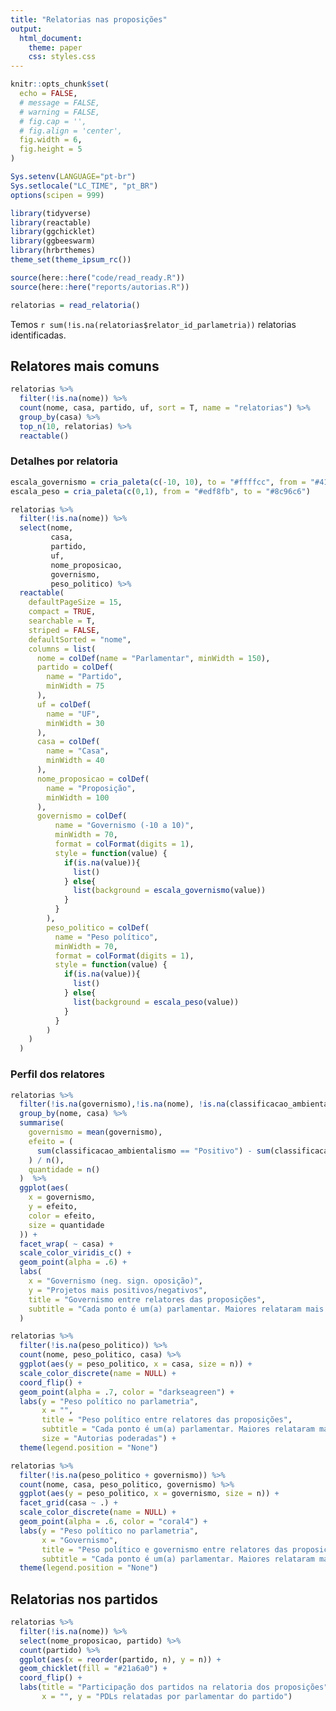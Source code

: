 ```yaml
---
title: "Relatorias nas proposições"
output:
  html_document:
    theme: paper
    css: styles.css
---
```


```r
knitr::opts_chunk$set(
  echo = FALSE,
  # message = FALSE,
  # warning = FALSE,
  # fig.cap = '',
  # fig.align = 'center',
  fig.width = 6,
  fig.height = 5
)

Sys.setenv(LANGUAGE="pt-br")
Sys.setlocale("LC_TIME", "pt_BR")
options(scipen = 999)
```

```r
library(tidyverse)
library(reactable)
library(ggchicklet)
library(ggbeeswarm)
library(hrbrthemes)
theme_set(theme_ipsum_rc())

source(here::here("code/read_ready.R"))
source(here::here("reports/autorias.R"))
```

```r
relatorias = read_relatoria()
```

Temos `r sum(!is.na(relatorias$relator_id_parlametria))` relatorias identificadas. 

## Relatores mais comuns

```r
relatorias %>% 
  filter(!is.na(nome)) %>% 
  count(nome, casa, partido, uf, sort = T, name = "relatorias") %>% 
  group_by(casa) %>% 
  top_n(10, relatorias) %>% 
  reactable()
```


### Detalhes por relatoria

```r
escala_governismo = cria_paleta(c(-10, 10), to = "#ffffcc", from = "#41b6c4")
escala_peso = cria_paleta(c(0,1), from = "#edf8fb", to = "#8c96c6")

relatorias %>%
  filter(!is.na(nome)) %>%
  select(nome,
         casa,
         partido,
         uf,
         nome_proposicao,
         governismo,
         peso_politico) %>%
  reactable(
    defaultPageSize = 15,
    compact = TRUE,
    searchable = T,
    striped = FALSE,
    defaultSorted = "nome",
    columns = list(
      nome = colDef(name = "Parlamentar", minWidth = 150),
      partido = colDef(
        name = "Partido",
        minWidth = 75
      ),
      uf = colDef(
        name = "UF",
        minWidth = 30
      ),
      casa = colDef(
        name = "Casa",
        minWidth = 40
      ),
      nome_proposicao = colDef(
        name = "Proposição",
        minWidth = 100
      ),
      governismo = colDef(
          name = "Governismo (-10 a 10)", 
          minWidth = 70, 
          format = colFormat(digits = 1), 
          style = function(value) {
            if(is.na(value)){
              list()
            } else{
              list(background = escala_governismo(value))
            }
          }
        ), 
        peso_politico = colDef(
          name = "Peso político", 
          minWidth = 70, 
          format = colFormat(digits = 1), 
          style = function(value) {
            if(is.na(value)){
              list()
            } else{
              list(background = escala_peso(value))
            }
          }
        )
    )
  )
```

### Perfil dos relatores


```r
relatorias %>%
  filter(!is.na(governismo),!is.na(nome), !is.na(classificacao_ambientalismo)) %>%
  group_by(nome, casa) %>%
  summarise(
    governismo = mean(governismo),
    efeito = (
      sum(classificacao_ambientalismo == "Positivo") - sum(classificacao_ambientalismo == "Negativo")
    ) / n(),
    quantidade = n()
  )  %>%
  ggplot(aes(
    x = governismo,
    y = efeito,
    color = efeito,
    size = quantidade
  )) +
  facet_wrap( ~ casa) +
  scale_color_viridis_c() +
  geom_point(alpha = .6) +
  labs(
    x = "Governismo (neg. sign. oposição)",
    y = "Projetos mais positivos/negativos",
    title = "Governismo entre relatores das proposições",
    subtitle = "Cada ponto é um(a) parlamentar. Maiores relataram mais."
  ) 
```

```r
relatorias %>% 
  filter(!is.na(peso_politico)) %>% 
  count(nome, peso_politico, casa) %>% 
  ggplot(aes(y = peso_politico, x = casa, size = n)) + 
  scale_color_discrete(name = NULL) + 
  coord_flip() + 
  geom_point(alpha = .7, color = "darkseagreen") + 
  labs(y = "Peso político no parlametria", 
       x = "", 
       title = "Peso político entre relatores das proposições", 
       subtitle = "Cada ponto é um(a) parlamentar. Maiores relataram mais.",
       size = "Autorias poderadas") + 
  theme(legend.position = "None")
```


```r
relatorias %>% 
  filter(!is.na(peso_politico + governismo)) %>% 
  count(nome, casa, peso_politico, governismo) %>% 
  ggplot(aes(y = peso_politico, x = governismo, size = n)) + 
  facet_grid(casa ~ .) + 
  scale_color_discrete(name = NULL) + 
  geom_point(alpha = .6, color = "coral4") + 
  labs(y = "Peso político no parlametria", 
       x = "Governismo", 
       title = "Peso político e governismo entre relatores das proposições", 
       subtitle = "Cada ponto é um(a) parlamentar. Maiores relataram mais.") + 
  theme(legend.position = "None")
```


## Relatorias nos partidos


```r
relatorias %>%
  filter(!is.na(nome)) %>% 
  select(nome_proposicao, partido) %>% 
  count(partido) %>%
  ggplot(aes(x = reorder(partido, n), y = n)) +
  geom_chicklet(fill = "#21a6a0") +
  coord_flip() +
  labs(title = "Participação dos partidos na relatoria dos proposições",
       x = "", y = "PDLs relatadas por parlamentar do partido")
```
